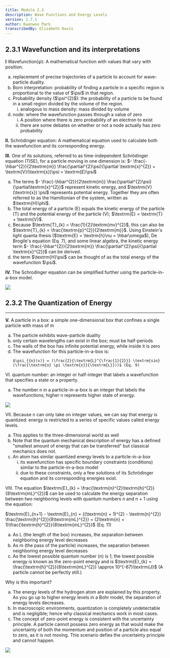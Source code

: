 ```yaml
---
title: Module 2.3
description: Wave Functions and Energy Levels
version: 1.7.1
author: Kwanwoo Park
transcribedBy: Elizabeth Davis
---
```


## 2.3.1 Wavefunction and its interpretations

**I** Wavefunction($\psi$): A mathematical function with values that vary with position.

<ol type="a">
  <li>
    replacement of precise trajectories of a particle to account for
    wave-particle duality.
  </li>
  <li>
    Born interpretation: probability of finding a particle in a specific region
    is proportional to the value of $\psi$ in that region.
  </li>
  <li>
    Probability density ($\psi^{2}$): the probability of a particle to be found
    in a small region divided by the volume of the region.
    <ol type="i">
      <li>analogous to mass density: mass divided by volume</li>
    </ol>
  </li>
  <li>
    node: where the wavefunction passes through a value of zero
    <ol type="i">
      <li>
        A position where there is zero probability of an electron to exist
      </li>
      <li>
        there are some debates on whether or not a node actually has zero
        probability
      </li>
    </ol>
  </li>
</ol>

**II.** Schrödinger equation: A mathematical equation used to calculate both the
wavefunction and its corresponding energy.

**III.** One of its solutions, referred to as time-independent Schrödinger equation
(TISE), for a particle moving in one dimension is: $- \frac{-\hbar^{2}}{2\textrm{m}} \frac{\partial^{2}\psi}{\partial \textrm{x}^{2}} + \textrm{V}(\textrm{x})\psi = \textrm{E}\psi$

<ol type="a">
  <li>
    The terms $- \frac{-\hbar^{2}}{2\textrm{m}} \frac{\partial^{2}\psi}{\partial\textrm{x}^{2}}$ represent kinetic energy, and $\textrm{V}(\textrm{x}) \psi$ represents potential energy.
    Together they are often referred to as the Hamiltonian of the system, written as $\textrm{H}\phi$.
  </li>
  <li>
    The total energy of a particle (E) equals the kinetic energy of the particle (T) and the
    potential energy of the particle (V); $\textrm{E} = \textrm{T} + \textrm{V}$.
  </li>
  <li>
    Because $\textrm{T}_{k} = \frac{1}{2}\textrm{mv}^{2}$, this can also be $\textrm{T}_{k} = \frac{\textrm{p}^{2}}{2\textrm{m}}$. Using Einstein's light quanta thesis ($\textrm{E} = \textrm{h}\nu = \hbar\omega$), De Brogile's equation (Eq. 7), and some linear algebra, the kinetic
    energy term $- \frac{-\hbar^{2}}{2\textrm{m}} \frac{\partial^{2}\psi}{\partial \textrm{x}^{2}}$ can be derived.
  </li>
  <li>
    the term $\textrm{H}\psi$ can be thought of as the total energy of the wavefunction $\psi$.
  </li>
</ol>

**IV.** The Schrodinger equation can be simplified further using the particle-in-a-box model.

<img src="https://i.imgur.com/fhA6QMj.png" />

## 2.3.2 The Quantization of Energy

---

**V.** A particle in a box: a simple one-dimensional box that confines a single particle with mass of m

<ol type="a">
  <li>
    The particle exhibits wave-particle duality
  </li>
  <li>
    only certain wavelengths can exist in the box; must be half-periods
  </li>
  <li>
    The walls of the box has infinite potential energy, while inside it is zero
  </li>
  <li>
    The wavefunction for this particle-in-a-box is:

    $\psi_{{n}(x)} = (\frac{2}{\textrm{L}^{\frac{1}{2}}} \textrm{sin}(\frac{\textrm{n} \pi \textrm{x}}{\textrm{L}}))$ (Eq. 9)

  </li>
</ol>

VI. quantum number: an integer or half-integer that labels a wavefunction that specifies a state or a
property.

<ol type="a">
  <li>
    The number n in a particle-in-a-box is an integer that labels the
    wavefunctions; higher n represents higher state of energy.
  </li>
</ol>

<img src="https://i.imgur.com/MroN7Z8.png" />

VII. Because n can only take on integer values, we can say that energy is quantized: energy is
restricted to a series of specific values called energy levels.

<ol type="a">
  <li>This applies to the three-dimensional world as well</li>
  <li>
    Note that the quantum mechanical description of energy has a defined
    "smallest amount of energy that can be transferred" but classical mechanics
    does not.
  </li>
  <li>
    An atom has similar quantized energy levels to a particle-in-a-box
    <ol type="i">
      <li>
        its wavefunction has specific boundary constraints (conditions) similar
        to the particle-in-a-box model
      </li>
      <li>
        due to these constraints, only a few solutions of its Schrödinger
        equation and its corresponding energies exist.
      </li>
    </ol>
  </li>
</ol>

VIII. The equation $\textrm{E}_{k} = \frac{\textrm{n}^{2}\textrm{h}^{2}}{8\textrm{mL}^{2}}$ can be used to calculate the energy separation between two neighboring
levels with quantum numbers n and n + 1 using the equation:

$\textrm{E}_{n+1} - \textrm{E}_{n} = {(\textrm{n} + 1)^{2} - \textrm{n}^{2}} \frac{\textrm{h}^{2}}{8\textrm{mL}^{2}} = (2\textrm{n} + 1)\frac{\textrm{h}^{2}}{8\textrm{mL}^{2}}$ (Eq. 11)

<ol type="a">
  <li>
    As L (the length of the box) increases, the separation between neighboring energy level
    decreases
  </li>
  <li>
    As m (the pass of the particle) increases, the separation between neighboring energy
    level decreases
  </li>
  <li>
    As the lowest possible quantum number (n) is 1, the lowest possible energy is known as
    the zero-point energy and is $\textrm{E}_{k} = \frac{\textrm{h}^{2}}{8\textrm{mL}^{2}} \approx 10^{-67}\textrm{J}$ (A particle cannot be perfectly still.)
  </li>
</ol>

Why is this important?

<ol type="a">
  <li>
    The energy levels of the hydrogen atom are explained by this property. As
    you go up to higher energy levels in a Bohr model, the separation of energy
    levels decreases.
  </li>
  <li>
    In macroscopic environments, quantization is completely undetectable and is
    negligible; hence why classical mechanics work in most cases.
  </li>
  <li>
    The concept of zero-point energy is consistent with the uncertainty
    principle. A particle cannot possess zero energy as that would make the
    uncertainty of both the momentum and position of a particle also equal to
    zero, as it is not moving. This scenario defies the uncertainty principle
    and cannot happen.
  </li>
</ol>

<img src="https://i.imgur.com/5VB6lrU.png" />
